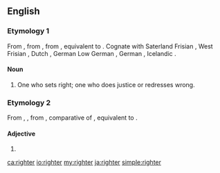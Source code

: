 ==English==

===Etymology 1===
From {{inh|en|enm|*rightere}}, from {{inh|en|ang|rihtere||a ruler; director}}, from {{inh|en|gem-pro|*rehtārijaz}}, equivalent to {{suffix|en|right|er|pos2=agent suffix}}. Cognate with Saterland Frisian {{m|stq|Gjuchter||one who makes right; judge}}, West Frisian {{m|fy|rjochter||one who makes right; judge}}, Dutch {{m|nl|rechter||one who makes right; judge}}, German Low German {{m|nds-de|Richter||one who makes right; judge}}, German {{m|de|Richter||one who makes right; judge}}, Icelandic {{m|is|réttari||a justiciary}}.

====Noun====
{{en-noun}}

# One who sets right; one who does justice or redresses wrong.
#: {{rfquotek|Shelton}}

===Etymology 2===
From {{inh|en|enm|rightere}}, {{m|enm|rihtere}}, from {{inh|en|ang|rihtra}}, comparative of {{m|ang|riht||right}}, equivalent to {{suffix|en|right|er|pos2=comparative suffix}}.

====Adjective====
{{head|en|adjective comparative form}}

# {{en-comparative of|right}}



{{Webster 1913}}

[[ca:righter]]
[[io:righter]]
[[my:righter]]
[[ja:righter]]
[[simple:righter]]